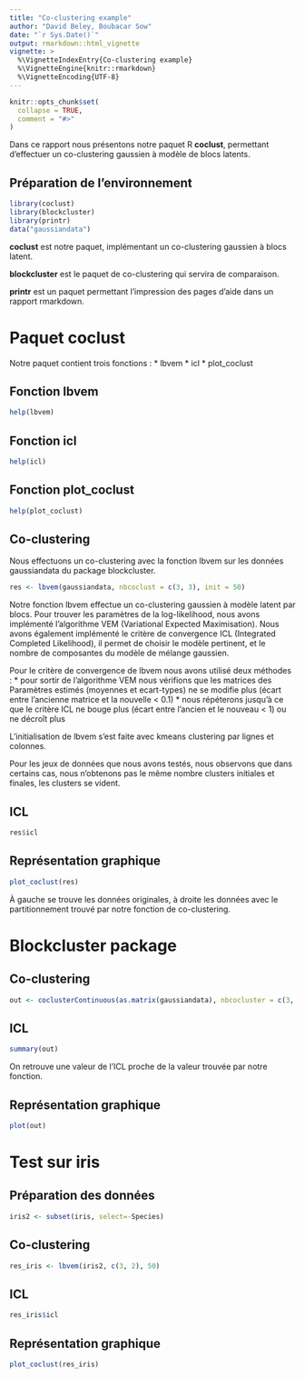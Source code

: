 ```yaml
---
title: "Co-clustering example"
author: "David Beley, Boubacar Sow"
date: "`r Sys.Date()`"
output: rmarkdown::html_vignette
vignette: >
  %\VignetteIndexEntry{Co-clustering example}
  %\VignetteEngine{knitr::rmarkdown}
  %\VignetteEncoding{UTF-8}
---
```


```r
knitr::opts_chunk$set(
  collapse = TRUE,
  comment = "#>"
)
```

Dans ce rapport nous présentons notre paquet R **coclust**, permettant d'effectuer un co-clustering gaussien à modèle de blocs latents.

## Préparation de l'environnement

```r
library(coclust)
library(blockcluster)
library(printr)
data("gaussiandata")
```

**coclust** est notre paquet, implémentant un co-clustering gaussien à blocs latent.

**blockcluster** est le paquet de co-clustering qui servira de comparaison.

**printr** est un paquet permettant l'impression des pages d'aide dans un rapport rmarkdown.

# Paquet coclust

Notre paquet contient trois fonctions :
  * lbvem
  * icl
  * plot_coclust

## Fonction lbvem

```r
help(lbvem)
```

## Fonction icl

```r
help(icl)
```

## Fonction plot_coclust

```r
help(plot_coclust)
```

## Co-clustering

Nous effectuons un co-clustering avec la fonction lbvem sur les données gaussiandata du package blockcluster.

```r
res <- lbvem(gaussiandata, nbcoclust = c(3, 3), init = 50)
```

Notre fonction lbvem effectue un co-clustering gaussien à modèle latent par blocs. Pour trouver les paramètres de la log-likelihood, nous avons implémenté l'algorithme VEM (Variational Expected Maximisation). Nous avons également implémenté le critère de convergence ICL (Integrated Completed Likelihood), il permet de choisir le modèle pertinent, et le nombre de composantes du modèle de mélange gaussien. 

Pour le critère de convergence  de lbvem nous avons utilisé deux méthodes :
  * pour sortir de l'algorithme VEM nous vérifions que les matrices des Paramètres estimés (moyennes et ecart-types) ne se modifie plus (écart entre l'ancienne matrice et la nouvelle < 0.1)
  * nous répéterons jusqu'à ce que le critère ICL ne bouge plus (écart entre l'ancien et le nouveau < 1) ou ne décroît plus

L'initialisation de lbvem s'est faite avec kmeans clustering par lignes et colonnes. 

Pour les jeux de données que nous avons testés, nous observons que dans certains cas, nous n'obtenons pas le même nombre clusters  initiales et finales, les clusters se vident.

## ICL
```r
res$icl
```


## Représentation graphique

```r
plot_coclust(res)
```

À gauche se trouve les données originales, à droite les données avec le partitionnement trouvé par notre fonction de co-clustering.


# Blockcluster package
## Co-clustering
```r
out <- coclusterContinuous(as.matrix(gaussiandata), nbcocluster = c(3, 3))
```

## ICL
```r
summary(out)
```

On retrouve une valeur de l'ICL proche de la valeur trouvée par notre fonction.

## Représentation graphique
```r
plot(out)
```

# Test sur iris

## Préparation des données
```r
iris2 <- subset(iris, select=-Species)
```


## Co-clustering
```r
res_iris <- lbvem(iris2, c(3, 2), 50)
```


## ICL
```r
res_iris$icl
```

## Représentation graphique
```r
plot_coclust(res_iris)
```

